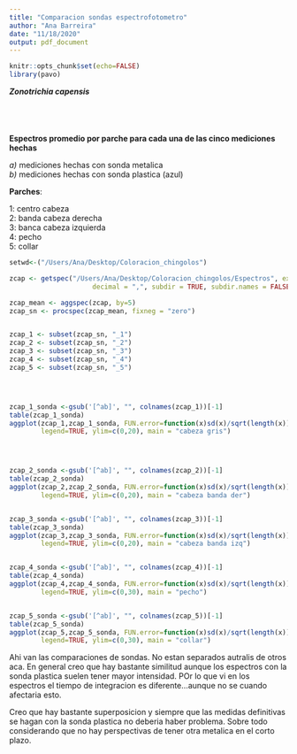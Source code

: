 ```yaml
---
title: "Comparacion sondas espectrofotometro"
author: "Ana Barreira"
date: "11/18/2020"
output: pdf_document
---
```


```r
knitr::opts_chunk$set(echo=FALSE)
library(pavo)
```

***Zonotrichia capensis***  
<br>  
<br>  
**Espectros promedio por parche para cada una de las cinco mediciones hechas**  
  
    
*a)* mediciones hechas con sonda metalica  
*b)* mediciones hechas con sonda plastica (azul)  


**Parches**:  

1: centro cabeza   
2: banda cabeza derecha   
3: banca cabeza izquierda      
4: pecho     
5: collar   

  
```r

setwd<-("/Users/Ana/Desktop/Coloracion_chingolos")

zcap <- getspec("/Users/Ana/Desktop/Coloracion_chingolos/Espectros", ext = "txt",
                     decimal = ",", subdir = TRUE, subdir.names = FALSE)

zcap_mean <- aggspec(zcap, by=5)
zcap_sn <- procspec(zcap_mean, fixneg = "zero")


zcap_1 <- subset(zcap_sn, "_1")
zcap_2 <- subset(zcap_sn, "_2")
zcap_3 <- subset(zcap_sn, "_3")
zcap_4 <- subset(zcap_sn, "_4")
zcap_5 <- subset(zcap_sn, "_5")




zcap_1_sonda <-gsub('[^ab]', "", colnames(zcap_1))[-1]
table(zcap_1_sonda)
aggplot(zcap_1,zcap_1_sonda, FUN.error=function(x)sd(x)/sqrt(length(x)),
        legend=TRUE, ylim=c(0,20), main = "cabeza gris")





```



```r

zcap_2_sonda <-gsub('[^ab]', "", colnames(zcap_2))[-1]
table(zcap_2_sonda)
aggplot(zcap_2,zcap_2_sonda, FUN.error=function(x)sd(x)/sqrt(length(x)),
        legend=TRUE, ylim=c(0,20), main = "cabeza banda der")


zcap_3_sonda <-gsub('[^ab]', "", colnames(zcap_3))[-1]
table(zcap_3_sonda)
aggplot(zcap_3,zcap_3_sonda, FUN.error=function(x)sd(x)/sqrt(length(x)),
        legend=TRUE, ylim=c(0,20), main = "cabeza banda izq")


zcap_4_sonda <-gsub('[^ab]', "", colnames(zcap_4))[-1]
table(zcap_4_sonda)
aggplot(zcap_4,zcap_4_sonda, FUN.error=function(x)sd(x)/sqrt(length(x)),
        legend=TRUE, ylim=c(0,30), main = "pecho")


zcap_5_sonda <-gsub('[^ab]', "", colnames(zcap_5))[-1]
table(zcap_5_sonda)
aggplot(zcap_5,zcap_5_sonda, FUN.error=function(x)sd(x)/sqrt(length(x)),
        legend=TRUE, ylim=c(0,30), main = "collar")


```
Ahi van las comparaciones de sondas. No estan separados autralis de otros aca. En general creo que hay bastante similitud aunque los espectros con la sonda plastica suelen tener mayor intensidad. POr lo que vi en los espectros el tiempo de integracion es diferente...aunque no se cuando afectaria esto. 

Creo que hay bastante superposicion y siempre que las medidas definitivas se hagan con la sonda plastica no deberia haber problema. Sobre todo considerando que no hay perspectivas de tener otra metalica en el corto plazo. 